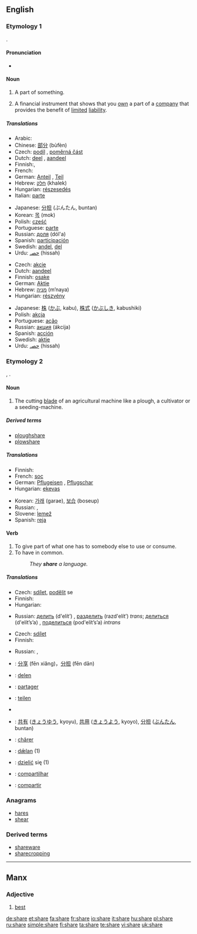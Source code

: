 ==English==

{{rank|class|century|sorry|986|share|working|breath|camp}}

===Etymology 1===
{{OE.}} {{term|scearu|lang=ang}}.

====Pronunciation====
*{{audio|en-us-share.ogg|Audio (US)}}
*:{{rhymes|ɛə(r)}}

====Noun====
{{en-noun}}

# A part of something.
# {{finance}} A financial instrument that shows that you [[own]] a part of a [[company]] that provides the benefit of [[limited]] [[liability]].

=====Translations=====
{{trans-top|part of something}}
*Arabic: {{ARchar|[[نصيب]]}} {{IPAchar|(naʂíb)}} {{m}}
*Chinese: [[部分]] (bùfèn)
*Czech: [[podíl]] {{m}}, [[poměrná část]] {{f}}
*Dutch: [[deel]] {{n}}, [[aandeel]] {{n}}
*Finnish:{{t|fi|osuus}},  {{t|fi|osa}}
*French: {{t|fr|part}} {{f}}
*German: [[Anteil]] {{m}}, [[Teil]] {{m}}
*Hebrew: [[חלק]] (khalek) {{m}}
*Hungarian: [[részesedés]]
*Italian: [[parte#Italian|parte]] {{f}}
{{trans-mid}}
*Japanese: [[分担]] (ぶんたん, buntan)
*Korean: [[목]] (mok)
*Polish: [[część]] {{f}}
*Portuguese: [[parte#Portuguese|parte]] {{f}}
*Russian: [[доля]] (dól'a) {{f}}
*Spanish: [[participación]] {{f}}
*Swedish: [[andel]], [[del#Swedish|del]]
*Urdu: [[حصہ]] (hissah) {{m}}
{{trans-bottom}}

{{trans-top|financial instrument}}
*Czech: [[akcie]] {{f}}
*Dutch: [[aandeel]] {{n}}
*Finnish: [[osake]]
*German: [[Aktie]] {{f}}
*Hebrew: [[מניה]] (m’naya) {{f}}
*Hungarian: [[részvény]]
{{trans-mid}}
*Japanese: [[株]] ([[かぶ]], kabu), [[株式]] ([[かぶしき]], kabushiki)
*Polish: [[akcja]] {{f}}
*Portuguese: [[ação]] {{f}}
*Russian: [[акция]] (ákcija) {{f}}
*Spanish: [[acción]] {{f}}
*Swedish: [[aktie]]
*Urdu: [[حصہ]] (hissah) {{m}}
{{trans-bottom}}

===Etymology 2===
{{OE.}} {{term|scear|lang=ang}}, {{term|scær|lang=ang}}.

====Noun====
{{en-noun}}

# {{farming}} The cutting [[blade]] of an agricultural machine like a plough, a cultivator or a seeding-machine.

=====Derived terms=====
*[[ploughshare]]
*[[plowshare]]

=====Translations=====
{{trans-top|cutting blade of an agricultural machine}}
*Finnish: {{t|fi|vannas}}
*French: [[soc]] {{m}}
*German: [[Pflugeisen]] {{n}}, [[Pflugschar]] {{f}}
*Hungarian: [[eke]][[vas]]
{{trans-mid}}
*Korean: [[가래]] (garae), [[보습]] (boseup) {{i|for plough}}
*Russian: {{t|ru|лемех|m|tr=l'ém'eχ}}, {{t|ru|сошник|m|tr=sóšnik}}
*Slovene: [[lemež]] {{m}}
*Spanish: [[reja]] {{f}}
{{trans-bottom}}

====Verb====
{{en-verb|shar|ing}}

# To give part of what one has to somebody else to use or consume.
# To have in common.
#:''They '''share''' a language.''

=====Translations=====
{{trans-top|to give}}
* Czech: [[sdílet]], [[podělit]] se
* Finnish: {{t|fi|jakaa}}
* Hungarian: {{t|hu|megoszt}}
{{trans-mid}}
* Russian: [[делить]] (d'elít’) {{impf}}, [[разделить]] (razd'elít’) {{pf}} ''trans''; [[делиться]] (d'elít’s’a) {{impf}}, [[поделиться]] (pod'elít’s’a) {{pf}} ''intrans''
{{trans-bottom}}

{{trans-top|to have in common}}
* Czech: [[sdílet]]
* Finnish: {{t|fi|olla}} {{t|fi|yhteinen}}
{{trans-mid}}
* Russian: {{t|ru|разделять|tr=razd'el'át'}} {{impf}}, {{t|ru|разделить|tr=razd'elít'}} {{pf}} 
{{trans-bottom}}

{{checktrans-top}}
* {{ttbc|Chinese}}: [[分享]] (fēn xiǎng)，[[分担]] (fēn dān)
* {{ttbc|Dutch}}: [[delen]]
* {{ttbc|French}}: [[partager]]
* {{ttbc|German}}: [[teilen]]
* {{trreq|Hebrew}}
{{checktrans-mid}}
* {{ttbc|Japanese}}: [[共有]] ([[きょうゆう]], kyoyu), [[共用]] ([[きょうよう]], kyoyo), [[分担]] ([[ぶんたん]], buntan)
* {{ttbc|Jèrriais}}: [[chârer]]
* {{ttbc|Old English}}: [[dælan|dǣlan]] (1)
* {{ttbc|Polish}}: [[dzielić]] się (1)
* {{ttbc|Portuguese}}: [[compartilhar]]
* {{ttbc|Spanish}}: [[compartir]]
{{checktrans-bottom}}

===Anagrams===
*[[hares]]
*[[shear]]

===Derived terms===
*[[shareware]]
*[[sharecropping]]

----

==Manx==

===Adjective===
{{infl|gv|adjective}}

# [[best]]

[[de:share]]
[[et:share]]
[[fa:share]]
[[fr:share]]
[[io:share]]
[[it:share]]
[[hu:share]]
[[pl:share]]
[[ru:share]]
[[simple:share]]
[[fi:share]]
[[ta:share]]
[[te:share]]
[[vi:share]]
[[uk:share]]